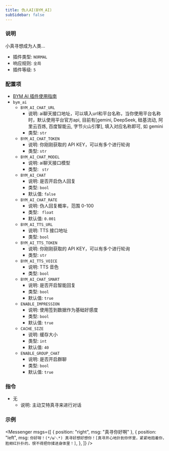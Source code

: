 ```yaml
---
title: 伪人AI(BYM_AI)
subSidebar: false
---
```



### 说明

小真寻想成为人类...

- 插件类型: `NORMAL`
- 响应规则: `全局`
- 插件等级: `5`

### 配置项
- [BYM AI 插件使用指南](https://github.com/zhenxun-org/zhenxun_bot_plugins/tree/main/plugins/bym_ai#readme)
- `bym_ai`
  - `BYM_AI_CHAT_URL`
    - 说明: ai聊天接口地址，可以填入url和平台名称，当你使用平台名称时，默认使用平台官方api, 目前有[gemini, DeepSeek, 硅基流动, 阿里云百炼, 百度智能云, 字节火山引擎], 填入对应名称即可, 如 gemini
    - 类型: `str`
  - `BYM_AI_CHAT_TOKEN`
    - 说明: 你刚刚获取的 API KEY，可以有多个进行轮询
    - 类型: `str`
  - `BYM_AI_CHAT_MODEL`
    - 说明: ai聊天接口模型
    - 类型: `	str`
  - `BYM_AI_CHAT`
    - 说明: 是否开启伪人回复
    - 类型: `bool`
    - 默认值: `false`
  - `BYM_AI_CHAT_RATE`
    - 说明: 伪人回复概率，范围 0-100
    - 类型: `	float`
    - 默认值: `0.001`
  - `BYM_AI_TTS_URL`
    - 说明: TTS 接口地址
    - 类型: `bool`
  - `BYM_AI_TTS_TOKEN`
    - 说明: 你刚刚获取的 API KEY，可以有多个进行轮询
    - 类型: `str`
  - `BYM_AI_TTS_VOICE`
    - 说明: TTS 音色
    - 类型: `bool`
  - `BYM_AI_CHAT_SMART`
    - 说明: 是否开启智能回复
    - 类型: `bool`
    - 默认值: `true`
  - `ENABLE_IMPRESSION`
    - 说明: 使用签到数据作为基础好感度
    - 类型: `bool`
    - 默认值: `true`
  - `CACHE_SIZE`
    - 说明: 缓存大小
    - 类型: `int`
    - 默认值: `40`
  - `ENABLE_GROUP_CHAT`
    - 说明: 是否开启群聊
    - 类型: `bool`
    - 默认值: `true`

  
### 指令

- 无
  - 说明: 主动艾特真寻来进行对话

### 示例

<Messenger
  msgs={[
    { position: "right", msg: "真寻你好啊" },
    {
      position: "left",
      msg: `你好呀！(*/ω＼*) 真寻好想好想你！[真寻开心地扑到你怀里，紧紧地抱着你，脸颊红扑扑的，恨不得把你揉进身体里！]`,
    },
  ]}
/>
